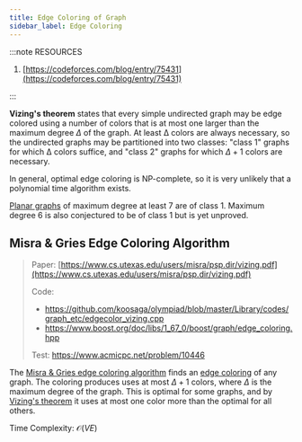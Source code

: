 ```yaml
---
title: Edge Coloring of Graph
sidebar_label: Edge Coloring
---
```


:::note RESOURCES

1. [https://codeforces.com/blog/entry/75431](https://codeforces.com/blog/entry/75431)

:::

**Vizing's theorem** states that every simple undirected graph may be edge colored using a number of colors that is at most one larger than the maximum degree $\Delta$ of the graph. At least Δ colors are always necessary, so the undirected graphs may be partitioned into two classes: "class 1" graphs for which Δ colors suffice, and "class 2" graphs for which $\Delta + 1$ colors are necessary.

In general, optimal edge coloring is NP-complete, so it is very unlikely that a polynomial time algorithm exists.

[Planar graphs](https://en.wikipedia.org/wiki/Planar_graph) of maximum degree at least 7 are of class 1. Maximum degree 6 is also conjectured to be of class 1 but is yet unproved.

## Misra & Gries Edge Coloring Algorithm

> Paper: [https://www.cs.utexas.edu/users/misra/psp.dir/vizing.pdf](https://www.cs.utexas.edu/users/misra/psp.dir/vizing.pdf)
>
> Code:
>
> - https://github.com/koosaga/olympiad/blob/master/Library/codes/graph_etc/edgecolor_vizing.cpp
> - https://www.boost.org/doc/libs/1_67_0/boost/graph/edge_coloring.hpp
>
> Test: https://www.acmicpc.net/problem/10446

The [Misra & Gries edge coloring algorithm](https://en.wikipedia.org/wiki/Misra_%26_Gries_edge_coloring_algorithm) finds an [edge coloring](https://en.wikipedia.org/wiki/Edge_coloring) of any graph. The coloring produces uses at most $\Delta + 1$ colors, where $\Delta$ is the maximum degree of the graph. This is optimal for some graphs, and by [Vizing's theorem](https://en.wikipedia.org/wiki/Vizing's_theorem) it uses at most one color more than the optimal for all others.

Time Complexity: $\mathcal{O}(VE)$

``` cpp

```
